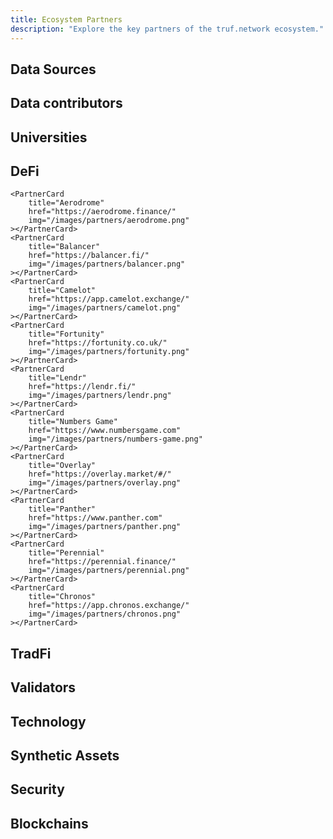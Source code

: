 ```yaml
---
title: Ecosystem Partners
description: "Explore the key partners of the truf.network ecosystem."
---
```



## Data Sources

<div className="not-prose grid gap-x-4 grid-cols-2 sm:grid-cols-4">
	<PartnerCard
		href="https://www.aaa.com"
		img="/images/partners/aaa.png"
	></PartnerCard>
	<PartnerCard
		href="https://www.apartmentlist.com"
		img="/images/partners/apartment-list.png"
	></PartnerCard>
	<PartnerCard
		title="AutoTrader"
		href="https://www.autotrader.co.uk"
		img="/images/partners/autotrader.png"
	></PartnerCard>
    <PartnerCard
    	title="CarGurus"
    	href="https://www.cargurus.com"
    	img="/images/partners/cargurus.png"
    ></PartnerCard>
    <PartnerCard
    	title="Challenger, Gray & Christmas, Inc."
    	href="https://www.challengergray.com/"
    	img="/images/partners/challenger-gray.png"
    ></PartnerCard>
    <PartnerCard
    	title="CoreLogic"
    	href="https://www.corelogic.com"
    	img="/images/partners/corelogic.png"
    ></PartnerCard>
    <PartnerCard
    	title="Cox Automotive"
    	href="https://www.coxautoinc.com/"
    	img="/images/partners/cox.png"
    ></PartnerCard>
    <PartnerCard
    	title="Data Processing Solutions"
    	href="https://www.dpscorporate.com/"
    	img="/images/partners/dps.png"
    ></PartnerCard>
    <PartnerCard
    	title="EIA"
    	href="https://www.eia.gov"
    	img="/images/partners/eia.png"
    ></PartnerCard>
    <PartnerCard
    	title="GasBuddy"
    	href="https://www.gasbuddy.com"
    	img="/images/partners/gasbuddy.png"
    ></PartnerCard>
    <PartnerCard
    	title="GfK"
    	href="https://geodata.gfk.com/"
    	img="/images/partners/gfk.png"
    ></PartnerCard>
    <PartnerCard
    	title="Hilton"
    	href="https://www.hilton.com"
    	img="/images/partners/hilton.png"
    ></PartnerCard>
    <PartnerCard
    	title="Homelet"
    	href="https://www.homelet.co.uk"
    	img="/images/partners/homelet.png"
    ></PartnerCard>
    <PartnerCard
    	title="Daily Job Cuts"
    	href="https://www.dailyjobcuts.com"
    	img="/images/partners/daily-jobs-cut.png"
    ></PartnerCard>
    <PartnerCard
    	title="Freddie Mac"
    	href="https://www.freddiemac.com"
    	img="/images/partners/freddie-mac.png"
    ></PartnerCard>
    <PartnerCard
    	title="Transportation Security"
    	href="https://www.tsa.gov"
    	img="/images/partners/tsa.png"
    ></PartnerCard>
    <PartnerCard
    	title="Hyatt"
    	href="https://www.hyatt.com"
    	img="/images/partners/hyatt.png"
    ></PartnerCard>
    <PartnerCard
    	title="IMS"
    	href="https://www.imshealth.com"
    	img="/images/partners/ims.png"
    ></PartnerCard>
    <PartnerCard
    	title="Insurify"
    	href="https://www.insurify.com"
    	img="/images/partners/insurify.png"
    ></PartnerCard>
    <PartnerCard
    	title="Investing.com"
    	href="https://www.investing.com"
    	img="/images/partners/investing.png"
    ></PartnerCard>
    <PartnerCard
    	title="Kantar"
    	href="https://www.kantar.com"
    	img="/images/partners/kantar.png"
    ></PartnerCard>
    <PartnerCard
    	title="Manheim"
    	href="https://www.manheim.com"
    	img="/images/partners/manheim.png"
    ></PartnerCard>
    <PartnerCard
    	title="McDonalds"
    	href="https://www.mcdonalds.com"
    	img="/images/partners/mcdonalds.png"
    ></PartnerCard>
    <PartnerCard
    	title="NFTGo"
    	href="https://nftgo.io/"
    	img="/images/partners/nftgo.png"
    ></PartnerCard>
    <PartnerCard
    	title="Nielsen"
    	href="https://nielseniq.com/global/en/"
    	img="/images/partners/nielsen.png"
    ></PartnerCard>
    <PartnerCard
    	title="Numbeo"
    	href="https://www.numbeo.com"
    	img="/images/partners/numbeo.png"
    ></PartnerCard>
    <PartnerCard
    	title="Ofgem"
    	href="https://www.ofgem.gov.uk"
    	img="/images/partners/ofgem.png"
    ></PartnerCard>
    <PartnerCard
    	title="OPIS"
    	href="https://www.opisnet.com"
    	img="/images/partners/opis.png"
    ></PartnerCard>
    <PartnerCard
    	title="Penn State"
    	href="https://www.psu.edu"
    	img="/images/partners/penn-state.png"
    ></PartnerCard>
    <PartnerCard
    	title="Property Data"
    	href="https://www.propertydata.co.uk"
    	img="/images/partners/property-data.png"
    ></PartnerCard>
    <PartnerCard
    	title="RAC Foundation"
    	href="https://www.racfoundation.org"
    	img="/images/partners/rac-foundation.png"
    ></PartnerCard>
    <PartnerCard
    	title="Redfin"
    	href="https://www.redfin.com"
    	img="/images/partners/redfin.png"
    ></PartnerCard>
    <PartnerCard
    	title="Rightmove"
    	href="https://www.rightmove.co.uk"
    	img="/images/partners/rightmove.png"
    ></PartnerCard>
    <PartnerCard
    	title="Statista"
    	href="https://www.statista.com"
    	img="/images/partners/statista.png"
    ></PartnerCard>
    <PartnerCard
    	title="The Economist"
    	href="https://www.economist.com"
    	img="/images/partners/the-economist.png"
    ></PartnerCard>
    <PartnerCard
    	title="Trivago"
    	href="https://www.trivago.com"
    	img="/images/partners/trivago.png"
    ></PartnerCard>
    <PartnerCard
    	title="Trulia"
    	href="https://www.trulia.com"
    	img="/images/partners/trulia.png"
    ></PartnerCard>
    <PartnerCard
    	title="Yahoo"
    	href="https://www.yahoo.com"
    	img="/images/partners/yahoo.png"
    ></PartnerCard>
    <PartnerCard
    	title="Zillow"
    	href="https://www.zillow.com"
    	img="/images/partners/zillow.png"
    ></PartnerCard>
    <PartnerCard
    	title="Zoopla"
    	href="https://www.zoopla.co.uk"
    	img="/images/partners/zoopla.png"
    ></PartnerCard>

</div>

## Data contributors

<div className="not-prose grid gap-x-4 sm:grid-cols-4">
	<PartnerCard
		title="Allora"
		href="https://www.allora.network/"
		img="/images/partners/allora.png"
	></PartnerCard>
	<PartnerCard
		title="Chirp"
		href="https://chirptoken.io/"
		img="/images/partners/chirp.png"
	></PartnerCard>
	<PartnerCard
		title="GT Protocol"
		href="https://www.gt-protocol.io/"
		img="/images/partners/gt-protocol.png"
	></PartnerCard>
	<PartnerCard
		title="Koii"
		href="https://www.koii.network/"
		img="/images/partners/koii.png"
	></PartnerCard>
	<PartnerCard
		title="Big Data Protocol"
		href="https://bigdataprotocol.com/"
		img="/images/partners/big-data-protocol.png"
	></PartnerCard>
	<PartnerCard
		title="BitsCrunch"
		href="https://www.bitscrunch.com"
		img="/images/partners/bitscrunch.png"
	></PartnerCard>
	<PartnerCard
		title="Parcl"
		href="https://www.parcl.co/"
		img="/images/partners/parcl.png"
	></PartnerCard>
</div>

## Universities

<div className="not-prose grid gap-x-4 sm:grid-cols-4">
	<PartnerCard
		title="Penn State University"
		href="https://www.psu.edu"
		img="/images/partners/penn-state.png"
	></PartnerCard>
	<PartnerCard
		title="Stockholm University"
		href="https://www.su.se"
		img="/images/partners/stockholm-university.png"
	></PartnerCard>
</div>

## DeFi

<div className="not-prose grid gap-x-4 sm:grid-cols-4">
	<PartnerCard
		title="Index Fun"
		href="https://www.index.fun"
		img="/images/partners/index-fun.png"
	></PartnerCard>

    <PartnerCard
    	title="Aerodrome"
    	href="https://aerodrome.finance/"
    	img="/images/partners/aerodrome.png"
    ></PartnerCard>
    <PartnerCard
    	title="Balancer"
    	href="https://balancer.fi/"
    	img="/images/partners/balancer.png"
    ></PartnerCard>
    <PartnerCard
    	title="Camelot"
    	href="https://app.camelot.exchange/"
    	img="/images/partners/camelot.png"
    ></PartnerCard>
    <PartnerCard
    	title="Fortunity"
    	href="https://fortunity.co.uk/"
    	img="/images/partners/fortunity.png"
    ></PartnerCard>
    <PartnerCard
    	title="Lendr"
    	href="https://lendr.fi/"
    	img="/images/partners/lendr.png"
    ></PartnerCard>
    <PartnerCard
    	title="Numbers Game"
    	href="https://www.numbersgame.com"
    	img="/images/partners/numbers-game.png"
    ></PartnerCard>
    <PartnerCard
    	title="Overlay"
    	href="https://overlay.market/#/"
    	img="/images/partners/overlay.png"
    ></PartnerCard>
    <PartnerCard
    	title="Panther"
    	href="https://www.panther.com"
    	img="/images/partners/panther.png"
    ></PartnerCard>
    <PartnerCard
    	title="Perennial"
    	href="https://perennial.finance/"
    	img="/images/partners/perennial.png"
    ></PartnerCard>
    <PartnerCard
    	title="Chronos"
    	href="https://app.chronos.exchange/"
    	img="/images/partners/chronos.png"
    ></PartnerCard>

</div>

## TradFi

<div className="not-prose grid gap-x-4 sm:grid-cols-4">
	<PartnerCard
		title="Fineco"
		href="https://finecoassetmanagement.com/"
		img="/images/partners/fineco.png"
	></PartnerCard>
	<PartnerCard
		title="Naya"
		href="https://www.nayacapital.com/"
		img="/images/partners/naya.png"
	></PartnerCard>
</div>

## Validators

<div className="not-prose grid gap-x-4 sm:grid-cols-4">
	<PartnerCard
		title="AllNodes"
		href="https://www.allnodes.com"
		img="/images/partners/allnodes.png"
	></PartnerCard>
	<PartnerCard
		title="Everstake"
		href="https://everstake.one"
		img="/images/partners/everstake.png"
	></PartnerCard>
	<PartnerCard
		title="Holdex"
		href="https://www.holdex.io"
		img="/images/partners/holdex.png"
	></PartnerCard>
	<PartnerCard
		title="Kwil"
		href="https://kwil.com"
		img="/images/partners/kwil.png"
	></PartnerCard>
	<PartnerCard
		title="Link River"
		href="https://linkriver.io"
		img="/images/partners/linkriver.png"
	></PartnerCard>
	<PartnerCard
		title="Matrixed Link"
		href="https://matrixed.link"
		img="/images/partners/matrixed-link.png"
	></PartnerCard>
	<PartnerCard
		title="Northwest Nodes"
		href="https://northwestnodes.com"
		img="/images/partners/northwest-nodes.png"
	></PartnerCard>
	<PartnerCard
		title="Pier Two"
		href="https://piertwo.com"
		img="/images/partners/pier-two.png"
	></PartnerCard>
	<PartnerCard
		title="Stakin"
		href="https://stakin.com"
		img="/images/partners/stakin.png"
	></PartnerCard>
	<PartnerCard
		title="Trusted Node"
		href="https://trustednode.io"
		img="/images/partners/trusted-node.png"
	></PartnerCard>
	<PartnerCard
		title="LinkPool"
		href="https://linkpool.io"
		img="/images/partners/linkpool.png"
	></PartnerCard>
	<PartnerCard
		title="Validation Cloud"
		href="https://validationcloud.io"
		img="/images/partners/validation-cloud.png"
	></PartnerCard>
</div>

## Technology

<div className="not-prose grid gap-x-4 sm:grid-cols-4">
	<PartnerCard
		title="Chainlink"
		href="https://chain.link"
		img="/images/partners/chainlink.png"
	></PartnerCard>
	<PartnerCard
		title="ClickHouse"
		href="https://clickhouse.com"
		img="/images/partners/clickhouse.png"
	></PartnerCard>
	<PartnerCard
		title="CometBFT"
		href="https://cometbft.com"
		img="/images/partners/cometbft.png"
	></PartnerCard>
	<PartnerCard
		title="Kong"
		href="https://konghq.com"
		img="/images/partners/kong.png"
	></PartnerCard>
	<PartnerCard
		title="Kwil"
		href="https://kwil.com"
		img="/images/partners/kwil.png"
	></PartnerCard>
	<PartnerCard
		title="Theoriq"
		href="https://theoriq.ai"
		img="/images/partners/theoriq.png"
	></PartnerCard>
</div>

## Synthetic Assets

<div className="not-prose grid gap-x-4 sm:grid-cols-4">
	<PartnerCard
		title="Ampleforth"
		href="https://www.ampleforth.org/"
		img="/images/partners/ampleforth.png"
	></PartnerCard>
	<PartnerCard
		title="Frax Finance"
		href="https://frax.finance"
		img="/images/partners/frax.png"
	></PartnerCard>
	<PartnerCard
		title="Nuon"
		href="https://www.nuon.fi"
		img="/images/partners/nuon.png"
	></PartnerCard>
</div>

## Security

<div className="not-prose grid gap-x-4 sm:grid-cols-4">
	<PartnerCard
		title="CoinFabrik"
		href="https://www.coinfabrik.com"
		img="/images/partners/coinfabrik.png"
	></PartnerCard>
	<PartnerCard
		title="Hacken"
		href="https://hacken.io"
		img="/images/partners/hacken.png"
	></PartnerCard>
	<PartnerCard
		title="Nethermind"
		href="https://nethermind.io"
		img="/images/partners/nethermind.png"
	></PartnerCard>
	<PartnerCard
		title="Sherlock"
		href="https://www.sherlock.xyz"
		img="/images/partners/sherlock.png"
	></PartnerCard>
	<PartnerCard
		title="Stronghold"
		href="https://www.stronghold.co"
		img="/images/partners/stronghold.png"
	></PartnerCard>
</div>

## Blockchains

<div className="not-prose grid gap-x-4 sm:grid-cols-4">
	<PartnerCard
		title="Arbitrum"
		href="https://www.arbitrum.io"
		img="/images/partners/arbitrum.png"
	></PartnerCard>
	<PartnerCard
		title="Binance"
		href="https://www.binance.com"
		img="/images/partners/binance.png"
	></PartnerCard>
	<PartnerCard
		title="Solana"
		href="https://www.solana.com"
		img="/images/partners/solana.png"
	></PartnerCard>
	<PartnerCard
		title="Avalanche"
		href="https://www.avax.network"
		img="/images/partners/avalanche.png"
	></PartnerCard>
	<PartnerCard
		title="Ethereum"
		href="https://www.ethereum.org"
		img="/images/partners/ethereum.png"
	></PartnerCard>
	<PartnerCard
		title="Polygon"
		href="https://www.polygon.technology"
		img="/images/partners/polygon.png"
	></PartnerCard>
	<PartnerCard
		title="Zcash"
		href="https://www.z.cash"
		img="/images/partners/zcash.png"
	></PartnerCard>
	<PartnerCard
		title="Injective Protocol"
		href="https://www.injective.com"
		img="/images/partners/injective-protocol.png"
	></PartnerCard>
	<PartnerCard
		title="XDC"
		href="https://www.xdc.org"
		img="/images/partners/xdc.png"
	></PartnerCard>
	<PartnerCard
		title="Nibiru"
		href="https://www.nibiru.fi"
		img="/images/partners/nibiru.png"
	></PartnerCard>
	<PartnerCard
		title="Partisia Blockchain"
		href="https://www.partisiablockchain.com"
		img="/images/partners/partisia-blockchain.png"
	></PartnerCard>
	<PartnerCard
		title="Plume"
		href="https://www.plume.com"
		img="/images/partners/plume.png"
	></PartnerCard>
	<PartnerCard
		title="Kinto"
		href="https://www.kinto.com"
		img="/images/partners/kinto.png"
	></PartnerCard>
</div>
